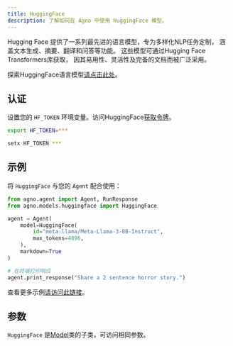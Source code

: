 ```yaml
---
title: HuggingFace
description: 了解如何在 Agno 中使用 HuggingFace 模型。
---
```

Hugging Face 提供了一系列最先进的语言模型，专为多样化NLP任务定制，
涵盖文本生成、摘要、翻译和问答等功能。
这些模型可通过Hugging Face Transformers库获取，
因其易用性、灵活性及完备的文档而被广泛采用。

探索HuggingFace语言模型[请点击此处](https://huggingface.co/docs/text-generation-inference/en/supported_models)。

## 认证

设置您的 `HF_TOKEN` 环境变量。访问HuggingFace[获取令牌](https://huggingface.co/settings/tokens)。

<CodeGroup>

```bash Mac
export HF_TOKEN=***
```

```bash Windows
setx HF_TOKEN ***
```

</CodeGroup>

## 示例

将 `HuggingFace` 与您的 `Agent` 配合使用：

<CodeGroup>

```python agent.py
from agno.agent import Agent, RunResponse
from agno.models.huggingface import HuggingFace

agent = Agent(
    model=HuggingFace(
        id="meta-llama/Meta-Llama-3-8B-Instruct",
        max_tokens=4096,
    ),
    markdown=True
)

# 在终端打印响应
agent.print_response("Share a 2 sentence horror story.")
```

</CodeGroup>

<Note> 查看更多示例[请访问此链接](../examples/models/huggingface)。 </Note>

## 参数

<Snippet file="model-hf-params.mdx" />

`HuggingFace` 是[Model](/reference/models/model)类的子类，可访问相同参数。